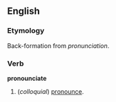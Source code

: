 ==English==

===Etymology===
Back-formation from ''pronunciation''.

===Verb===
'''pronounciate'''

# (''colloquial'') [[pronounce]].